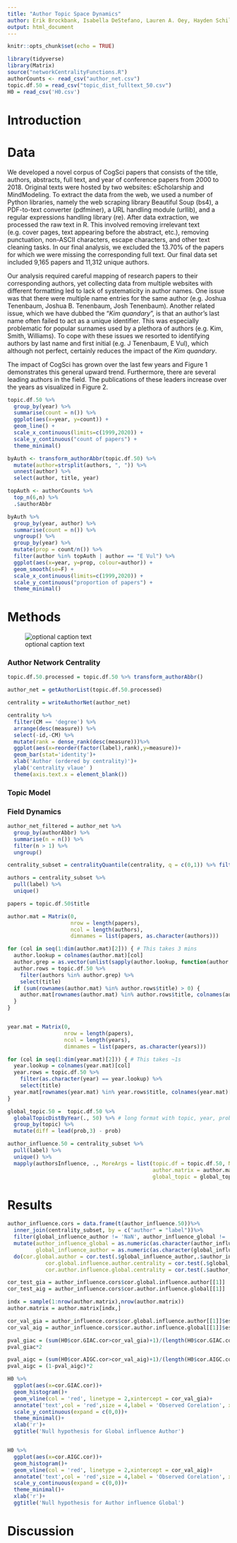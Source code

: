```yaml
---
title: "Author Topic Space Dynamics"
author: Erik Brockbank, Isabella DeStefano, Lauren A. Oey, Hayden Schill, Jamal Williams
output: html_document
---
```


```r
knitr::opts_chunk$set(echo = TRUE)
```

```r
library(tidyverse)
library(Matrix)
source("networkCentralityFunctions.R")
authorCounts <- read_csv("author_net.csv")
topic.df.50 = read_csv("topic_dist_fulltext_50.csv")
H0 = read_csv('H0.csv')
```


# Introduction #



# Data #

We developed a novel corpus of CogSci papers that consists of the title, authors, abstracts, full text, and year of conference papers from 2000 to 2018. Original texts were hosted by two websites: eScholarship and MindModeling. To extract the data from the web, we used a number of Python libraries, namely the web scraping library Beautiful Soup (bs4), a PDF-to-text converter (pdfminer), a URL handling module (urllib), and a regular expressions handling library (re). After data extraction, we processed the raw text in R. This involved removing irrelevant text (e.g. cover pages, text appearing before the abstract, etc.), removing punctuation, non-ASCII characters, escape characters, and other text cleaning tasks. In our final analysis, we excluded the 13.70% of the papers for which we were missing the corresponding full text. Our final data set included 9,165 papers and 11,312 unique authors.

Our analysis required careful mapping of research papers to their corresponding authors, yet collecting data from multiple websites with different formatting led to lack of systematicity in author names. One issue was that there were multiple name entries for the same author (e.g. Joshua Tenenbaum, Joshua B. Tenenbaum, Josh Tenenbaum). Another related issue, which we have dubbed the "*Kim quandary*", is that an author’s last name often failed to act as a unique identifier. This was especially problematic for popular surnames used by a plethora of authors (e.g. Kim, Smith, Williams). To cope with these issues we resorted to identifying authors by last name and first initial (e.g. J Tenenbaum, E Vul), which although not perfect, certainly reduces the impact of the *Kim quandary*.

The impact of CogSci has grown over the last few years and Figure 1 demonstrates this general upward trend. Furthermore, there are several leading authors in the field. The publications of these leaders increase over the years as visualized in Figure 2.

```r
topic.df.50 %>%
  group_by(year) %>%
  summarise(count = n()) %>%
  ggplot(aes(x=year, y=count)) +
  geom_line() +
  scale_x_continuous(limits=c(1999,2020)) +
  scale_y_continuous("count of papers") +
  theme_minimal()
```

```r
byAuth <- transform_authorAbbr(topic.df.50) %>%
  mutate(author=strsplit(authors, ", ")) %>%
  unnest(author) %>%
  select(author, title, year)

topAuth <- authorCounts %>%
  top_n(6,n) %>%
  .$authorAbbr

byAuth %>%
  group_by(year, author) %>%
  summarise(count = n()) %>%
  ungroup() %>%
  group_by(year) %>%
  mutate(prop = count/n()) %>%
  filter(author %in% topAuth | author == "E Vul") %>%
  ggplot(aes(x=year, y=prop, colour=author)) +
  geom_smooth(se=F) +
  scale_x_continuous(limits=c(1999,2020)) +
  scale_y_continuous("proportion of papers") +
  theme_minimal()
```





# Methods #


![optional caption text](lda_graphic.png)




### Author Network Centrality ###

```r
topic.df.50.processed = topic.df.50 %>% transform_authorAbbr()

author_net = getAuthorList(topic.df.50.processed)

centrality = writeAuthorNet(author_net)

```


```r
centrality %>% 
  filter(CM == 'degree') %>% 
  arrange(desc(measure)) %>%
  select(-id,-CM) %>%
  mutate(rank = dense_rank(desc(measure)))%>%
  ggplot(aes(x=reorder(factor(label),rank),y=measure))+
  geom_bar(stat='identity')+
  xlab('Author (ordered by centrality)')+
  ylab('centrality vlaue' )
  theme(axis.text.x = element_blank())
```

### Topic Model ###


### Field Dynamics ###

```r
author_net_filtered = author_net %>%
  group_by(authorAbbr) %>%
  summarise(n = n()) %>%
  filter(n > 1) %>%
  ungroup()

centrality_subset = centralityQuantile(centrality, q = c(0,1)) %>% filter(label %in% author_net_filtered$authorAbbr)
```


```r
authors = centrality_subset %>%
  pull(label) %>%
  unique()

papers = topic.df.50$title

author.mat = Matrix(0, 
                    nrow = length(papers),
                    ncol = length(authors),
                    dimnames = list(papers, as.character(authors)))

for (col in seq(1:dim(author.mat)[2])) { # This takes 3 mins
  author.lookup = colnames(author.mat)[col]
  author.grep = as.vector(unlist(sapply(author.lookup, function(author.lookup){return(grep(author.lookup, topic.df.50$authors, value = TRUE))})))
  author.rows = topic.df.50 %>%
    filter(authors %in% author.grep) %>%
    select(title)
  if (sum(rownames(author.mat) %in% author.rows$title) > 0) {
    author.mat[rownames(author.mat) %in% author.rows$title, colnames(author.mat)[col]] = 1
  }
}


year.mat = Matrix(0,
                  nrow = length(papers),
                  ncol = length(years),
                  dimnames = list(papers, as.character(years)))

for (col in seq(1:dim(year.mat)[2])) { # This takes ~1s
  year.lookup = colnames(year.mat)[col]
  year.rows = topic.df.50 %>%
    filter(as.character(year) == year.lookup) %>%
    select(title)
  year.mat[rownames(year.mat) %in% year.rows$title, colnames(year.mat)[col]] = 1
}
```


```r

global_topic.50 =  topic.df.50 %>% 
  globalTopicDistByYear(., 50) %>% # long format with topic, year, probability (global average of each topic by year)
  group_by(topic) %>% 
  mutate(diff = lead(prob,3) - prob)

author_influence.50 = centrality_subset %>%
  pull(label) %>%
  unique() %>%
  mapply(authorsInfluence, ., MoreArgs = list(topic.df = topic.df.50, N = 50,
                                              author.matrix = author.mat, year.matrix = year.mat,
                                              global_topic = global_topic.50))
```

# Results #

```r
author_influence.cors = data.frame(t(author_influence.50))%>%
  inner_join(centrality_subset, by = c("author" = "label"))%>%
  filter(global_influence_author != 'NaN', author_influence_global != 'NaN')%>%
  mutate(author_influence_global = as.numeric(as.character(author_influence_global)),
         global_influence_author = as.numeric(as.character(global_influence_author)))%>%
  do(cor.global.author = cor.test(.$global_influence_author,.$author_influence_global),
            cor.global.influence.author.centrality = cor.test(.$global_influence_author,log(.$measure)),
            cor.author.influence.global.centrality = cor.test(.$author_influence_global,log(.$measure)))
```


```r
cor_test_gia = author_influence.cors$cor.global.influence.author[[1]]
cor_test_aig = author_influence.cors$cor.author.influence.global[[1]]
```


```r
indx = sample(1:nrow(author.matrix),nrow(author.matrix))
author.matrix = author.matrix[indx,]
```

```r
cor_val_gia = author_influence.cors$cor.global.influence.author[[1]]$estimate
cor_val_aig = author_influence.cors$cor.author.influence.global[[1]]$estimate

pval_giac = (sum(H0$cor.GIAC.cor>cor_val_gia)+1)/(length(H0$cor.GIAC.cor)+2)
pval_giac*2

pval_aigc = (sum(H0$cor.AIGC.cor>cor_val_aig)+1)/(length(H0$cor.AIGC.cor)+2)
pval_aigc = (1-pval_aigc)*2

```


```r
H0 %>% 
  ggplot(aes(x=cor.GIAC.cor))+
  geom_histogram()+
  geom_vline(col = 'red', linetype = 2,xintercept = cor_val_gia)+
  annotate('text',col = 'red',size = 4,label = 'Observed Corelation', x= -0.035+cor_val_gia, y = 600)+
  scale_y_continuous(expand = c(0,0))+
  theme_minimal()+
  xlab('r')+
  ggtitle('Null hypothesis for Global influence Author')


H0 %>% 
  ggplot(aes(x=cor.AIGC.cor))+
  geom_histogram()+
  geom_vline(col = 'red', linetype = 2,xintercept = cor_val_aig)+
  annotate('text',col = 'red',size = 4,label = 'Observed Corelation', x= -0.035+cor_val_aig, y = 600)+
  scale_y_continuous(expand = c(0,0))+
  theme_minimal()+
  xlab('r')+
  ggtitle('Null hypothesis for Author influence Global')
```
# Discussion #






